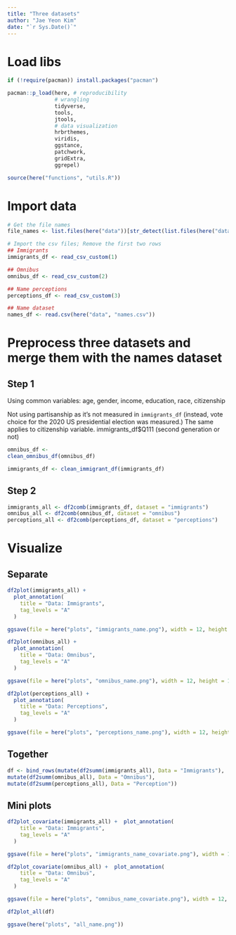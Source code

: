 ```yaml
---
title: "Three datasets" 
author: "Jae Yeon Kim"
date: "`r Sys.Date()`"
---
```



# Load libs 

```r
if (!require(pacman)) install.packages("pacman")

pacman::p_load(here, # reproducibility
               # wrangling 
               tidyverse, 
               tools, 
               jtools, 
               # data visualization 
               hrbrthemes,
               viridis, 
               ggstance, 
               patchwork,
               gridExtra,
               ggrepel)

source(here("functions", "utils.R"))
```

# Import data 

```r
# Get the file names 
file_names <- list.files(here("data"))[str_detect(list.files(here("data")), "2021_")]
```

```r
# Import the csv files; Remove the first two rows                                         
## Immigrants
immigrants_df <- read_csv_custom(1)

## Omnibus 
omnibus_df <- read_csv_custom(2)

## Name perceptions 
perceptions_df <- read_csv_custom(3)

## Name dataset
names_df <- read.csv(here("data", "names.csv"))
```

# Preprocess three datasets and merge them with the names dataset 

## Step 1 

Using common variables: age, gender, income, education, race, citizenship

Not using partisanship as it's not measured in `immigrants_df` (instead, vote choice for the 2020 US presidential election was measured.) The same applies to citizenship variable. immigrants_df$Q111 (second generation or not)

```r
omnibus_df <- 
clean_omnibus_df(omnibus_df)

immigrants_df <- clean_immigrant_df(immigrants_df)
```

## Step 2 

```r
immigrants_all <- df2comb(immigrants_df, dataset = "immigrants")
omnibus_all <- df2comb(omnibus_df, dataset = "omnibus")
perceptions_all <- df2comb(perceptions_df, dataset = "perceptions")
```

# Visualize 

## Separate 

```r
df2plot(immigrants_all) +
  plot_annotation(
    title = "Data: Immigrants",
    tag_levels = "A"
  )

ggsave(file = here("plots", "immigrants_name.png"), width = 12, height = 11, units = "in")

df2plot(omnibus_all) +
  plot_annotation(
    title = "Data: Omnibus",
    tag_levels = "A"
  )

ggsave(file = here("plots", "omnibus_name.png"), width = 12, height = 11, units = "in")

df2plot(perceptions_all) +
  plot_annotation(
    title = "Data: Perceptions",
    tag_levels = "A"
  )

ggsave(file = here("plots", "perceptions_name.png"), width = 12, height = 11, units = "in")
```

## Together

```r
df <- bind_rows(mutate(df2summ(immigrants_all), Data = "Immigrants"),
mutate(df2summ(omnibus_all), Data = "Omnibus"),
mutate(df2summ(perceptions_all), Data = "Perception"))
```

## Mini plots 

```r
df2plot_covariate(immigrants_all) +  plot_annotation(
    title = "Data: Immigrants",
    tag_levels = "A"
  )

ggsave(file = here("plots", "immigrants_name_covariate.png"), width = 12, height = 11, units = "in")

df2plot_covariate(omnibus_all) +  plot_annotation(
    title = "Data: Omnibus",
    tag_levels = "A"
  )

ggsave(file = here("plots", "omnibus_name_covariate.png"), width = 12, height = 11, units = "in")
```

```r
df2plot_all(df)

ggsave(here("plots", "all_name.png"))
```